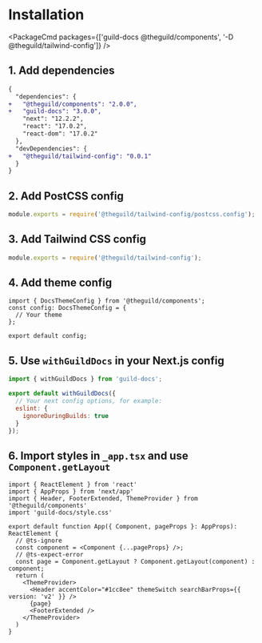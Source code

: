 
# Installation

<PackageCmd packages={['guild-docs @theguild/components', '-D @theguild/tailwind-config']} />

## 1. Add dependencies

```diff filename="package.json"
{
  "dependencies": {
+   "@theguild/components": "2.0.0",
+   "guild-docs": "3.0.0",
    "next": "12.2.2",
    "react": "17.0.2",
    "react-dom": "17.0.2"
  },
  "devDependencies": {
+   "@theguild/tailwind-config": "0.0.1"
  }
}
```

## 2. Add PostCSS config

```js filename="postcss.config.js"
module.exports = require('@theguild/tailwind-config/postcss.config');
```

## 3. Add Tailwind CSS config

```js filename="tailwind.config.cjs"
module.exports = require('@theguild/tailwind-config');
```

## 4. Add theme config

```tsx filename="theme.config.tsx"
import { DocsThemeConfig } from '@theguild/components';
const config: DocsThemeConfig = {
  // Your theme
};

export default config;
```

## 5. Use `withGuildDocs` in your Next.js config

```js filename="next.config.mjs" /withGuildDocs/
import { withGuildDocs } from 'guild-docs';

export default withGuildDocs({
  // Your next config options, for example:
  eslint: {
    ignoreDuringBuilds: true
  }
});
```

## 6. Import styles in `_app.tsx` and use `Component.getLayout`

```tsx filename="src/pages/_app.tsx" {4,10}
import { ReactElement } from 'react'
import { AppProps } from 'next/app'
import { Header, FooterExtended, ThemeProvider } from '@theguild/components'
import 'guild-docs/style.css'

export default function App({ Component, pageProps }: AppProps): ReactElement {
  // @ts-ignore
  const component = <Component {...pageProps} />;
  // @ts-expect-error
  const page = Component.getLayout ? Component.getLayout(component) : component;
  return (
    <ThemeProvider>
      <Header accentColor="#1cc8ee" themeSwitch searchBarProps={{ version: 'v2' }} />
      {page}
      <FooterExtended />
    </ThemeProvider>
  )
}
```

